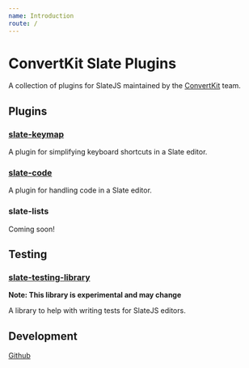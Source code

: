```yaml
---
name: Introduction
route: /
---
```


# ConvertKit Slate Plugins

A collection of plugins for SlateJS maintained by the
[ConvertKit](https://convertkit.com/) team.

## Plugins

### [slate-keymap](/plugins/slate-keymap)

A plugin for simplifying keyboard shortcuts in a Slate editor.

### [slate-code](/plugins/slate-code)

A plugin for handling code in a Slate editor.

### slate-lists

Coming soon!

## Testing

### [slate-testing-library](/slate-testing-library)

**Note: This library is experimental and may change**

A library to help with writing tests for SlateJS editors.

## Development

[Github](https://github.com/ConvertKit/slate-plugins)

